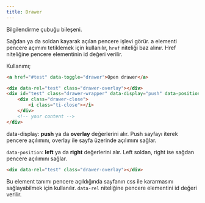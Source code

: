 ```yaml
---
title: Drawer
---
```

Bilgilendirme çubuğu bileşeni.

Sağdan ya da soldan kayarak açılan pencere işlevi görür. a elementi pencere açımını tetiklemek için kullanılır, 
<code>href</code> niteliği baz alınır. Href niteliğine pencere elementinin id değeri verilir.

Kullanımı;

```html
<a href="#test" data-toggle="drawer">Open drawer</a>

<div data-rel="test" class="drawer-overlay"></div>
<div id="test" class="drawer-wrapper" data-display="push" data-position="left">
    <div class="drawer-close">
        <i class="ti-close"></i>
    </div>
    <!-- your content -->
</div>
```

data-display: <strong>push</strong> ya da <strong>overlay</strong> değerlerini alır. 
Push sayfayı iterek pencere açılımını, overlay ile sayfa üzerinde açılımını sağlar.

<div class="mb-2">
<code>data-position</code>: <strong>left</strong> ya da <strong>right</strong> değerlerini alır. 
Left soldan, right ise sağdan pencere açılımını sağlar.
</div>

```html
<div data-rel="test" class="drawer-overlay"></div> 
```
Bu element tanımı pencere açıldığında sayfanın css ile kararmasını sağlayabilmek için kullanılır. 
<code>data-rel</code> niteliğine pencere elementini id değeri verilir.